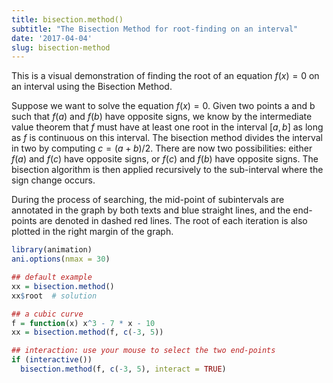 ```yaml
---
title: bisection.method()
subtitle: "The Bisection Method for root-finding on an interval"
date: '2017-04-04'
slug: bisection-method
---
```


This is a visual demonstration of finding the root of an equation $f(x) = 0$ on an interval using the Bisection Method.

Suppose we want to solve the equation $f(x) = 0$. Given two points a and
b such that $f(a)$ and $f(b)$ have opposite signs, we know by the
intermediate value theorem that $f$ must have at least one root in the
interval $[a, b]$ as long as $f$ is continuous on this interval. The
bisection method divides the interval in two by computing $c = (a + b) / 2$. There are now two possibilities: either $f(a)$ and $f(c)$ have
opposite signs, or $f(c)$ and $f(b)$ have opposite signs. The
bisection algorithm is then applied recursively to the sub-interval where the
sign change occurs.

During the process of searching, the mid-point of subintervals are annotated
in the graph by both texts and blue straight lines, and the end-points are
denoted in dashed red lines. The root of each iteration is also plotted in
the right margin of the graph.

 
```r
library(animation)
ani.options(nmax = 30)

## default example
xx = bisection.method()
xx$root  # solution
```
 
```r
## a cubic curve
f = function(x) x^3 - 7 * x - 10
xx = bisection.method(f, c(-3, 5))
```


```r
## interaction: use your mouse to select the two end-points
if (interactive())
  bisection.method(f, c(-3, 5), interact = TRUE)

```
